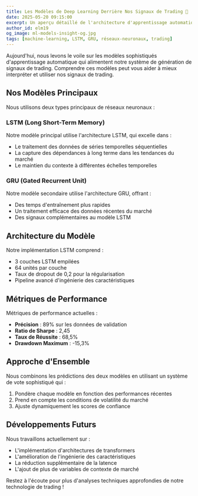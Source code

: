 ```yaml
---
title: Les Modèles de Deep Learning Derrière Nos Signaux de Trading 🧠
date: 2025-05-20 09:15:00
excerpt: Un aperçu détaillé de l'architecture d'apprentissage automatique qui alimente nos prédictions sur les contrats à terme d'or.
author_id: elm19
og_image: ml-models-insight-og.jpg
tags: [machine-learning, LSTM, GRU, réseaux-neuronaux, trading]
---
```


Aujourd'hui, nous levons le voile sur les modèles sophistiqués d'apprentissage automatique qui alimentent notre système de génération de signaux de trading. Comprendre ces modèles peut vous aider à mieux interpréter et utiliser nos signaux de trading.

## Nos Modèles Principaux

Nous utilisons deux types principaux de réseaux neuronaux :

### LSTM (Long Short-Term Memory)
Notre modèle principal utilise l'architecture LSTM, qui excelle dans :
- Le traitement des données de séries temporelles séquentielles
- La capture des dépendances à long terme dans les tendances du marché
- Le maintien du contexte à différentes échelles temporelles

### GRU (Gated Recurrent Unit)
Notre modèle secondaire utilise l'architecture GRU, offrant :
- Des temps d'entraînement plus rapides
- Un traitement efficace des données récentes du marché
- Des signaux complémentaires au modèle LSTM

## Architecture du Modèle

Notre implémentation LSTM comprend :
- 3 couches LSTM empilées
- 64 unités par couche
- Taux de dropout de 0,2 pour la régularisation
- Pipeline avancé d'ingénierie des caractéristiques

## Métriques de Performance

Métriques de performance actuelles :
- **Précision** : 89% sur les données de validation
- **Ratio de Sharpe** : 2,45
- **Taux de Réussite** : 68,5%
- **Drawdown Maximum** : -15,3%

## Approche d'Ensemble

Nous combinons les prédictions des deux modèles en utilisant un système de vote sophistiqué qui :
1. Pondère chaque modèle en fonction des performances récentes
2. Prend en compte les conditions de volatilité du marché
3. Ajuste dynamiquement les scores de confiance

## Développements Futurs

Nous travaillons actuellement sur :
- L'implémentation d'architectures de transformers
- L'amélioration de l'ingénierie des caractéristiques
- La réduction supplémentaire de la latence
- L'ajout de plus de variables de contexte de marché

Restez à l'écoute pour plus d'analyses techniques approfondies de notre technologie de trading !

